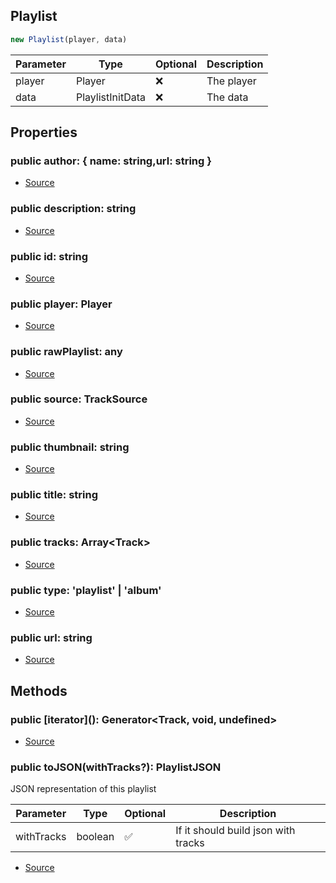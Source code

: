 ## Playlist

```typescript
new Playlist(player, data)
```
| Parameter | Type | Optional | Description |
| ----------- | ----------- | ----------- | ----------- |
| player | Player | ❌ | The player |
| data | PlaylistInitData | ❌ | The data |

## Properties
### public  author: \{ name: string,url: string }
- [Source](https://github.com/Androz2091/discord-player/blob/e31bc2a/packages/discord-player/src/Structures/Playlist.ts#L13)
### public  description: string
- [Source](https://github.com/Androz2091/discord-player/blob/e31bc2a/packages/discord-player/src/Structures/Playlist.ts#L9)
### public  id: string
- [Source](https://github.com/Androz2091/discord-player/blob/e31bc2a/packages/discord-player/src/Structures/Playlist.ts#L17)
### public  player: Player
- [Source](https://github.com/Androz2091/discord-player/blob/e31bc2a/packages/discord-player/src/Structures/Playlist.ts#L6)
### public  rawPlaylist: any
- [Source](https://github.com/Androz2091/discord-player/blob/e31bc2a/packages/discord-player/src/Structures/Playlist.ts#L19)
### public  source: TrackSource
- [Source](https://github.com/Androz2091/discord-player/blob/e31bc2a/packages/discord-player/src/Structures/Playlist.ts#L12)
### public  thumbnail: string
- [Source](https://github.com/Androz2091/discord-player/blob/e31bc2a/packages/discord-player/src/Structures/Playlist.ts#L10)
### public  title: string
- [Source](https://github.com/Androz2091/discord-player/blob/e31bc2a/packages/discord-player/src/Structures/Playlist.ts#L8)
### public  tracks: Array\<Track>
- [Source](https://github.com/Androz2091/discord-player/blob/e31bc2a/packages/discord-player/src/Structures/Playlist.ts#L7)
### public  type: 'playlist' \| 'album'
- [Source](https://github.com/Androz2091/discord-player/blob/e31bc2a/packages/discord-player/src/Structures/Playlist.ts#L11)
### public  url: string
- [Source](https://github.com/Androz2091/discord-player/blob/e31bc2a/packages/discord-player/src/Structures/Playlist.ts#L18)
## Methods
### public  \[iterator](): Generator\<Track, void, undefined>
- [Source](https://github.com/Androz2091/discord-player/blob/e31bc2a/packages/discord-player/src/Structures/Playlist.ts#L110)
### public  toJSON(withTracks?): PlaylistJSON
JSON representation of this playlist




| Parameter | Type | Optional | Description |
| ----------- | ----------- | ----------- | ----------- |
| withTracks | boolean | ✅ | If it should build json with tracks |


- [Source](https://github.com/Androz2091/discord-player/blob/e31bc2a/packages/discord-player/src/Structures/Playlist.ts#L119)